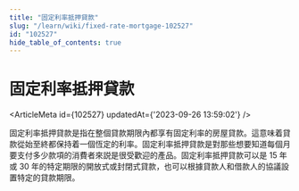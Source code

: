 ```yaml
---
title: "固定利率抵押貸款"
slug: "/learn/wiki/fixed-rate-mortgage-102527"
id: "102527"
hide_table_of_contents: true
---
```



# 固定利率抵押貸款

<ArticleMeta id={102527} updatedAt={'2023-09-26 13:59:02'} />
<div className='border-solid border-b border-t-0 my-4 border-[var(--ifm-color-gray-300)]' />

固定利率抵押貸款是指在整個貸款期限內都享有固定利率的房屋貸款。這意味着貸款從始至終都保持着一個恆定的利率。固定利率抵押貸款是對那些想要知道每個月要支付多少款項的消費者來説是很受歡迎的產品。固定利率抵押貸款可以是 15 年或 30 年的特定期限的開放式或封閉式貸款，也可以根據貸款人和借款人的協議設置特定的貸款期限。
